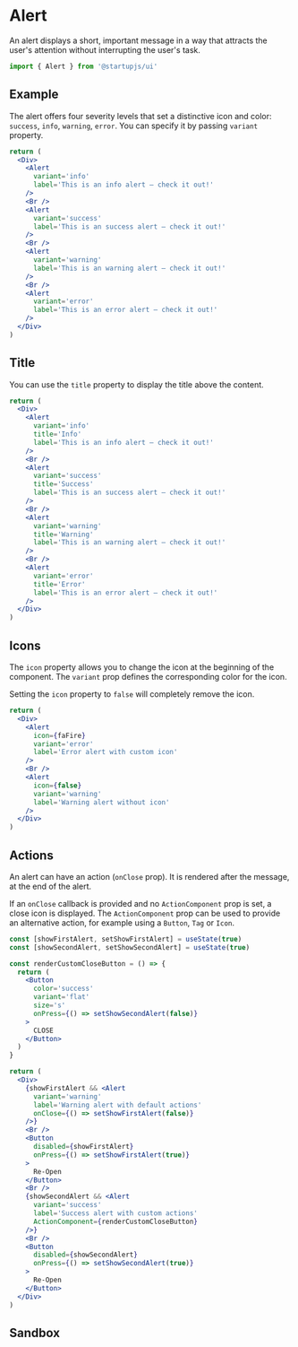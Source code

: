 
# Alert

An alert displays a short, important message in a way that attracts the user's attention without interrupting the user's task.

```jsx
import { Alert } from '@startupjs/ui'
```

## Example

The alert offers four severity levels that set a distinctive icon and color: `success`, `info`, `warning`, `error`. You can specify it by passing `variant` property.

```jsx example
return (
  <Div>
    <Alert
      variant='info'
      label='This is an info alert — check it out!'
    />
    <Br />
    <Alert
      variant='success'
      label='This is an success alert — check it out!'
    />
    <Br />
    <Alert
      variant='warning'
      label='This is an warning alert — check it out!'
    />
    <Br />
    <Alert
      variant='error'
      label='This is an error alert — check it out!'
    />
  </Div>
)
```

## Title

You can use the `title` property to display the title above the content.

```jsx example
return (
  <Div>
    <Alert
      variant='info'
      title='Info'
      label='This is an info alert — check it out!'
    />
    <Br />
    <Alert
      variant='success'
      title='Success'
      label='This is an success alert — check it out!'
    />
    <Br />
    <Alert
      variant='warning'
      title='Warning'
      label='This is an warning alert — check it out!'
    />
    <Br />
    <Alert
      variant='error'
      title='Error'
      label='This is an error alert — check it out!'
    />
  </Div>
)
```


## Icons
The `icon` property allows you to change the icon at the beginning of the component.
The `variant` prop defines the corresponding color for the icon.

Setting the `icon` property to `false` will completely remove the icon.

```jsx example
return (
  <Div>
    <Alert
      icon={faFire}
      variant='error'
      label='Error alert with custom icon'
    />
    <Br />
    <Alert
      icon={false}
      variant='warning'
      label='Warning alert without icon'
    />
  </Div>
)
```

## Actions

An alert can have an action (`onClose` prop). It is rendered after the message, at the end of the alert.

If an `onClose` callback is provided and no `ActionComponent` prop is set, a close icon is displayed. The `ActionComponent` prop can be used to provide an alternative action, for example using a `Button`, `Tag` or `Icon`.

```jsx example
const [showFirstAlert, setShowFirstAlert] = useState(true)
const [showSecondAlert, setShowSecondAlert] = useState(true)

const renderCustomCloseButton = () => {
  return (
    <Button
      color='success'
      variant='flat'
      size='s'
      onPress={() => setShowSecondAlert(false)}
    >
      CLOSE
    </Button>
  )
}

return (
  <Div>
    {showFirstAlert && <Alert
      variant='warning'
      label='Warning alert with default actions'
      onClose={() => setShowFirstAlert(false)}
    />}
    <Br />
    <Button
      disabled={showFirstAlert}
      onPress={() => setShowFirstAlert(true)}
    >
      Re-Open
    </Button>
    <Br />
    {showSecondAlert && <Alert
      variant='success'
      label='Success alert with custom actions'
      ActionComponent={renderCustomCloseButton}
    />}
    <Br />
    <Button
      disabled={showSecondAlert}
      onPress={() => setShowSecondAlert(true)}
    >
      Re-Open
    </Button>
  </Div>
)
```

## Sandbox

<Sandbox Component={Alert} />
